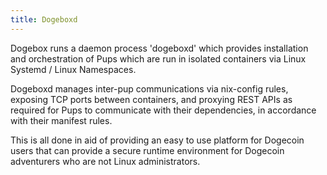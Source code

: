 ```yaml
---
title: Dogeboxd
---
```


Dogebox runs a daemon process 'dogeboxd' which provides installation
and orchestration of Pups which are run in isolated containers via
Linux Systemd / Linux Namespaces.

Dogeboxd manages inter-pup communications via nix-config rules, exposing
TCP ports between containers, and proxying REST APIs as required for Pups
to communicate with their dependencies, in accordance with their manifest rules.

This is all done in aid of providing an easy to use platform for Dogecoin
users that can provide a secure runtime environment for Dogecoin adventurers
who are not Linux administrators.